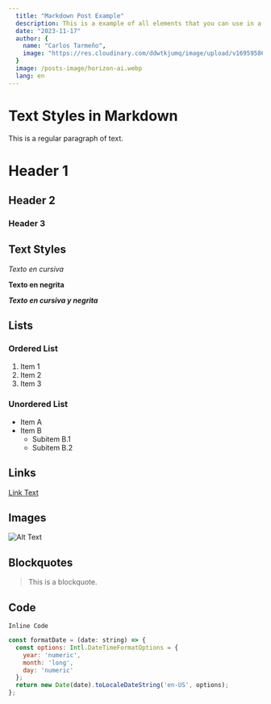 ```yaml
---
  title: "Markdown Post Example"
  description: This is a example of all elements that you can use in a markdown post. Here you can see how to use headers, text styles, lists, links, images, blockquotes and code.
  date: "2023-11-17"
  author: {
    name: "Carlos Tarmeño",
    image: "https://res.cloudinary.com/ddwtkjumq/image/upload/v1695958632/portfolio/wmfwrsyi2upi4jzlessl.jpg"
  }
  image: /posts-image/horizon-ai.webp
  lang: en
---
```


# Text Styles in Markdown

This is a regular paragraph of text.

# Header 1

## Header 2

### Header 3

## Text Styles

_Texto en cursiva_

**Texto en negrita**

**_Texto en cursiva y negrita_**

## Lists

### Ordered List

1. Item 1
2. Item 2
3. Item 3

### Unordered List

- Item A
- Item B
  - Subitem B.1
  - Subitem B.2

## Links

[Link Text](https://www.example.com)

## Images

![Alt Text](/portfolio-logo.png)

## Blockquotes

> This is a blockquote.

## Code

`Inline Code`

```javascript
const formatDate = (date: string) => {
  const options: Intl.DateTimeFormatOptions = {
    year: 'numeric',
    month: 'long',
    day: 'numeric'
  };
  return new Date(date).toLocaleDateString('en-US', options);
};
```
